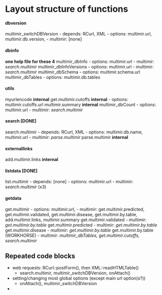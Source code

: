 
# Layout structure of functions

#### dbversion 
multimir_switchDBVersion
    - depends: RCurl, XML
    - options: multimir.url, multimir.db.version,
    - multimir: [none]

#### dbinfo
**one help file for these 4**
multimir_dbInfo
    - options: multimir.url
    - multimir: *search.multimir*
multimir_dbInfoVersions
    - options: multimir.url
    - multimir: *search.multimir*
multimir_dbSchema
    - options: multimir.schema.url
multimir_dbTables
    - options: multimir.db.tables

#### utils
myurlencode **internal**
get.multimir.cutoffs  **internal**
    - options: multimir.cutoffs.url
multimir.summary **internal**
multimir_dbCount
    - options: multimir.url
    - multimir: *search.multimir*

#### search [DONE]
search.multimir
    - depends: RCurl, XML
    - options: multimir.db.name, multimir.url
    - multimir: *parse.multimir*
parse.multimir   **internal**

#### externallinks
add.multimir.links **internal**


#### listdata [DONE]
list.multimir
    - depends: [none]
    - options: multimir.url
    - multimir: *search.multimir* (x3)

#### getdata
get.multimir
    - options: multimir.url, 
    - multimir: get.multimir.predicted, get.multimir.validated,
                get.multimir.disease, get.multimir.by.table, 
                add.multimir.links, multimir.summary
get.multimir.validated
    - multimir: *get.multimir.by.table*
get.multimir.predicted
    - multimir: *get.multimir.by.table*
get.multimir.disease
    - multimir: *get.multimir.by.table*
get.multimir.by.table (WORKHORSE)
    - multimir: *multimir_dbTables, get.multimir.cutoffs, search.multimir*




## Repeated code blocks

- web requests: RCurl::postForm(), then XML::readHTMLTable()
    - search.multimir, multimir_switchDBVersion, onAttach()
- setting/changing most global options (except main url option(s?))
    - onAttach(), multimir_switchDBVersion
- 

